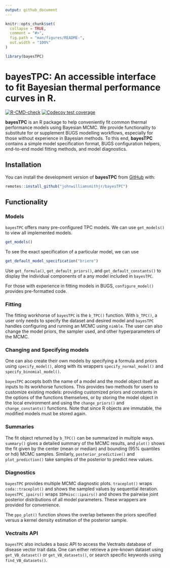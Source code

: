 ```yaml
---
output: github_document
---
```


```r
knitr::opts_chunk$set(
  collapse = TRUE,
  comment = "#>",
  fig.path = "man/figures/README-",
  out.width = "100%"
)

library(bayesTPC)
```

# bayesTPC: An accessible interface to fit Bayesian thermal performance curves in R.

<!-- badges: start -->
[![R-CMD-check](https://github.com/johnwilliamsmithjr/bayesTPC/actions/workflows/R-CMD-check.yaml/badge.svg)](https://github.com/johnwilliamsmithjr/bayesTPC/actions/workflows/R-CMD-check.yaml)
[![Codecov test coverage](https://codecov.io/gh/johnwilliamsmithjr/bayesTPC/branch/master/graph/badge.svg)](https://app.codecov.io/gh/johnwilliamsmithjr/bayesTPC?branch=master)
<!-- badges: end -->

**bayesTPC** is an R package to help conveniently fit common thermal performance models using Bayesian MCMC. We provide functionality to substitute for or supplement BUGS modelling workflows, especially for those without experience in Bayesian methods. To this end, **bayesTPC** contains a simple model specification format, BUGS configuration helpers, end-to-end model fitting methods, and model diagnostics.

## Installation

You can install the development version of **bayesTPC** from [GitHub](https://github.com/) with:

``` r
remotes::install_github("johnwilliamsmithjr/bayesTPC")
```

## Functionality

### Models

`bayesTPC` offers many pre-configured TPC models. We can use `get_models()` to view all implemented models.
```r
get_models()
```

To see the exact specification of a particular model, we can use
```r
get_default_model_specification("briere")
```

Use `get_formula()`, `get_default_priors()`, and `get_default_constants()` to display the individual components of a any model included in `bayesTPC`.

For those with experience in fitting models in BUGS, `configure_model()` provides pre-formatted code.

### Fitting

The fitting workhorse of `bayesTPC` is the `b_TPC()` function. With `b_TPC()`, a user only needs to specify the dataset and desired model and `bayesTPC` handles configuring and running an MCMC using `nimble`. The user can also change the model priors, the sampler used, and other hyperparameters of the MCMC.

### Changing and Specifying models

One can also create their own models by specifying a formula and priors using `specify_model()`, along with its wrappers `specify_normal_model()` and `specify_binomial_model()`.

`bayesTPC` accepts both the name of a model and the model object itself as inputs to its workhorse functions. This provides two methods for users to customize existing models: providing customized priors and constants in the options of the functions themselves, or by storing the model object in the local environment and using the `change_priors()` and `change_constants()` functions. Note that since R objects are immutable, the modified models must be stored again.

### Summaries

The fit object returned by `b_TPC()` can be summarized in multiple ways. `summary()` gives a detailed summary of the MCMC results, and `plot()` shows the fit given by the center (mean or median) and bounding (95% quantiles or hdi) MCMC samples. Similarly, `posterior_predictive()` and `plot_prediction()` take samples of the posterior to predict new values.

### Diagnostics

`bayesTPC` provides multiple MCMC diagnostic plots. `traceplot()` wraps `coda::traceplot()` and shows the sampled values by sequential iteration. `bayesTPC_ipairs()` wraps `IDPmisc::ipairs()` and shows the pairwise joint posterior distributions of all model parameters. These wrappers are provided for convenience.

The `ppo_plot()` function shows the overlap between the priors specified versus a kernel density estimation of the posterior sample.

### Vectraits API

`bayesTPC` also includes a basic API to access the Vectraits database of disease vector trait data. One can either retrieve a pre-known dataset using `get_VB_dataset()` or `get_VB_datasets()`, or search specific keywords using `find_VB_datasets()`.